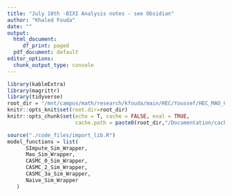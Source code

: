 ```yaml
---
title: "July 10th -BIXI Analysis notes - see Obsidian"
author: "Khaled Fouda"
date: ""
output:
  html_document:
     df_print: paged 
  pdf_document: default
editor_options: 
  chunk_output_type: console
---
```


```r
library(kableExtra)
library(magrittr)
library(tidyverse)
root_dir = "/mnt/campus/math/research/kfouda/main/HEC/Youssef/HEC_MAO_COOP/"
knitr::opts_knit$set(root.dir=root_dir)
knitr::opts_chunk$set(echo = T, cache = FALSE, eval = TRUE, 
                      cache.path = paste0(root_dir,"/Documentation/cache/"))
```


```r
source("./code_files/import_lib.R")
model_functions = list(
      SImpute_Sim_Wrapper,
      Mao_Sim_Wrapper,
      CASMC_0_Sim_Wrapper,
      CASMC_2_Sim_Wrapper,
      CASMC_3a_Sim_Wrapper,
      Naive_Sim_Wrapper
   )

```


